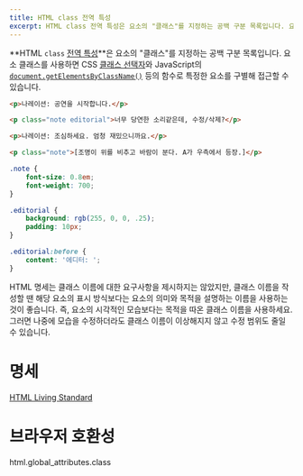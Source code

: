 ```yaml
---
title: HTML class 전역 특성
excerpt: HTML class 전역 특성은 요소의 "클래스"를 지정하는 공백 구분 목록입니다. 요소 클래스를 사용하면 CSS 클래스 선택자와 JavaScript의 document.getElementsByClassName() 등의 함수로 특정한 요소를 구별해 접근할 수 있습니다.
---
```


**HTML `class` [전역 특성](.)**은 요소의 "클래스"를 지정하는 공백 구분 목록입니다. 요소 클래스를 사용하면 CSS [클래스 선택자](https://developer.mozilla.org/en-US/docs/Web/CSS/Class_selectors)와 JavaScript의 [`document.getElementsByClassName()`](https://developer.mozilla.org/en-US/docs/Web/API/Document/getElementsByClassName) 등의 함수로 특정한 요소를 구별해 접근할 수 있습니다.

<HTMLDemo height={180}>

```html
<p>나레이션: 공연을 시작합니다.</p>

<p class="note editorial">너무 당연한 소리같은데, 수정/삭제?</p>

<p>나레이션: 조심하세요. 엄청 재밌으니까요.</p>

<p class="note">[조명이 위를 비추고 바람이 분다. A가 우측에서 등장.]</p>
```

```css
.note {
    font-size: 0.8em;
    font-weight: 700;
}

.editorial {
    background: rgb(255, 0, 0, .25);
    padding: 10px;
}

.editorial:before {
    content: '에디터: ';
}
```

</HTMLDemo>

HTML 명세는 클래스 이름에 대한 요구사항을 제시하지는 않았지만, 클래스 이름을 작성할 땐 해당 요소의 표시 방식보다는 요소의 의미와 목적을 설명하는 이름을 사용하는 것이 좋습니다. 즉, 요소의 시각적인 모습보다는 목적을 따온 클래스 이름을 사용하세요. 그러면 나중에 모습을 수정하더라도 클래스 이름이 이상해지지 않고 수정 범위도 줄일 수 있습니다.

# 명세

[HTML Living Standard](https://html.spec.whatwg.org/multipage/elements.html#classes)

# 브라우저 호환성

<BrowserCompat>html.global_attributes.class</BrowserCompat>
